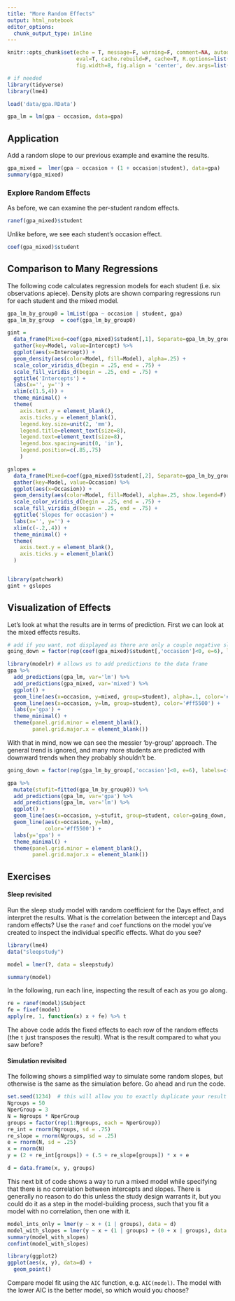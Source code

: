 ```yaml
---
title: "More Random Effects"
output: html_notebook
editor_options: 
  chunk_output_type: inline
---
```



```r
knitr::opts_chunk$set(echo = T, message=F, warning=F, comment=NA, autodep=F, 
                      eval=T, cache.rebuild=F, cache=T, R.options=list(width=120), 
                      fig.width=8, fig.align = 'center', dev.args=list(bg = 'transparent'), dev='svglite')
```

```r
# if needed
library(tidyverse)
library(lme4)

load('data/gpa.RData')

gpa_lm = lm(gpa ~ occasion, data=gpa)
```

## Application

Add a random slope to our previous example and examine the results.

```r
gpa_mixed =  lmer(gpa ~ occasion + (1 + occasion|student), data=gpa)
summary(gpa_mixed)
```

### Explore Random Effects

As before, we can examine the per-student random effects. 

```r
ranef(gpa_mixed)$student
```

Unlike before, we see each student's occasion effect.

```r
coef(gpa_mixed)$student
```


## Comparison to Many Regressions

The following code calculates regression models for each student (i.e. six observations apiece). Density plots are shown comparing regressions run for each student and the mixed model.

```r
gpa_lm_by_group0 = lmList(gpa ~ occasion | student, gpa)
gpa_lm_by_group  = coef(gpa_lm_by_group0)

gint = 
  data_frame(Mixed=coef(gpa_mixed)$student[,1], Separate=gpa_lm_by_group[,1]) %>% 
  gather(key=Model, value=Intercept) %>% 
  ggplot(aes(x=Intercept)) +
  geom_density(aes(color=Model, fill=Model), alpha=.25) +
  scale_color_viridis_d(begin = .25, end = .75) +
  scale_fill_viridis_d(begin = .25, end = .75) +
  ggtitle('Intercepts') +
  labs(x='', y='') +
  xlim(c(1.5,4)) +
  theme_minimal() +
  theme(
    axis.text.y = element_blank(),
    axis.ticks.y = element_blank(),
    legend.key.size=unit(2, 'mm'),
    legend.title=element_text(size=8),
    legend.text=element_text(size=8),
    legend.box.spacing=unit(0, 'in'),
    legend.position=c(.85,.75)
    )

gslopes = 
  data_frame(Mixed=coef(gpa_mixed)$student[,2], Separate=gpa_lm_by_group[,2]) %>% 
  gather(key=Model, value=Occasion) %>% 
  ggplot(aes(x=Occasion)) +
  geom_density(aes(color=Model, fill=Model), alpha=.25, show.legend=F) +
  scale_color_viridis_d(begin = .25, end = .75) +
  scale_fill_viridis_d(begin = .25, end = .75) +
  ggtitle('Slopes for occasion') +
  labs(x='', y='') +
  xlim(c(-.2,.4)) +
  theme_minimal() +
  theme(
    axis.text.y = element_blank(),
    axis.ticks.y = element_blank()
  )


library(patchwork)
gint + gslopes
```

## Visualization of Effects


Let's look at what the results are in terms of prediction. First we can look at the mixed effects results.

```r
# add if you want, not displayed as there are only a couple negative slopes
going_down = factor(rep(coef(gpa_mixed)$student[,'occasion']<0, e=6), labels=c('Up', 'Down'))

library(modelr) # allows us to add predictions to the data frame
gpa %>% 
  add_predictions(gpa_lm, var='lm') %>% 
  add_predictions(gpa_mixed, var='mixed') %>% 
  ggplot() + 
  geom_line(aes(x=occasion, y=mixed, group=student), alpha=.1, color='#00aaff') +
  geom_line(aes(x=occasion, y=lm, group=student), color='#ff5500') +
  labs(y='gpa') + 
  theme_minimal() +
  theme(panel.grid.minor = element_blank(),
        panel.grid.major.x = element_blank())
```

With that in mind, now we can see the messier 'by-group' approach.  The general trend is ignored, and many more students are predicted with downward trends when they probably shouldn't be.

```r
going_down = factor(rep(gpa_lm_by_group[,'occasion']<0, e=6), labels=c('Upward', 'Downward'))

gpa %>% 
  mutate(stufit=fitted(gpa_lm_by_group0)) %>% 
  add_predictions(gpa_lm, var='gpa') %>% 
  add_predictions(gpa_lm, var='lm') %>% 
  ggplot() +
  geom_line(aes(x=occasion, y=stufit, group=student, color=going_down, alpha = going_down)) +
  geom_line(aes(x=occasion, y=lm), 
            color='#ff5500') +
  labs(y='gpa') + 
  theme_minimal() +
  theme(panel.grid.minor = element_blank(),
        panel.grid.major.x = element_blank())
```



## Exercises

#### Sleep revisited

Run the sleep study model with random coefficient for the Days effect, and interpret the results.  What is the correlation between the intercept and Days random effects?  Use the `ranef` and `coef` functions on the model you've created to inspect the individual specific effects. What do you see?

```r
library(lme4)
data("sleepstudy")

model = lmer(?, data = sleepstudy)

summary(model)
```

In the following, run each line, inspecting the result of each as you go along. 

```r
re = ranef(model)$Subject
fe = fixef(model)
apply(re, 1, function(x) x + fe) %>% t
```

The above code adds the fixed effects to each row of the random effects (the `t` just transposes the result). What is the result compared to what you saw before?



#### Simulation revisited

The following shows a simplified way to simulate some random slopes, but otherwise is the same as the simulation before.  Go ahead and run the code.

```r
set.seed(1234)  # this will allow you to exactly duplicate your result
Ngroups = 50
NperGroup = 3
N = Ngroups * NperGroup
groups = factor(rep(1:Ngroups, each = NperGroup))
re_int = rnorm(Ngroups, sd = .75)
re_slope = rnorm(Ngroups, sd = .25)
e = rnorm(N, sd = .25)
x = rnorm(N)
y = (2 + re_int[groups]) + (.5 + re_slope[groups]) * x + e

d = data.frame(x, y, groups)
```

This next bit of code shows a way to run a mixed model while specifying that there is no correlation between intercepts and slopes.  There is generally no reason to do this unless the study design warrants it, but you could do it as a step in the model-building process, such that you fit a model with no correlation, then one with it.

```r
model_ints_only = lmer(y ~ x + (1 | groups), data = d)
model_with_slopes = lmer(y ~ x + (1 | groups) + (0 + x | groups), data = d)
summary(model_with_slopes)
confint(model_with_slopes)

library(ggplot2)
ggplot(aes(x, y), data=d) +
  geom_point()
```

Compare model fit using the `AIC` function, e.g. `AIC(model)`.  The model with the lower AIC is the better model, so which would you choose?
